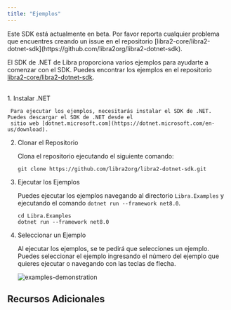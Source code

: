 ```yaml
---
title: "Ejemplos"
---
```



<Aside type="caution" emoji="❗">
  Este SDK está actualmente en beta. Por favor reporta cualquier problema que encuentres
  creando un issue en el repositorio
  [libra2-core/libra2-dotnet-sdk](https://github.com/libra2org/libra2-dotnet-sdk).
</Aside>

El SDK de .NET de Libra proporciona varios ejemplos para ayudarte a comenzar con el SDK. Puedes encontrar los ejemplos en el
repositorio [libra2-core/libra2-dotnet-sdk](https://github.com/libra2org/libra2-dotnet-sdk).

<br />

<LinkCard href="https://github.com/libra2org/libra2-dotnet-sdk/tree/main/Libra.Examples" title="Ejemplos del SDK de .NET de Libra" description="Aplicaciones de ejemplo para el SDK de .NET." target="_blank" />

<Steps>
  1. Instalar .NET

     Para ejecutar los ejemplos, necesitarás instalar el SDK de .NET. Puedes descargar el SDK de .NET desde el
     sitio web [dotnet.microsoft.com](https://dotnet.microsoft.com/en-us/download).

  2. Clonar el Repositorio

     Clona el repositorio ejecutando el siguiente comando:

     ```shellscript
     git clone https://github.com/libra2org/libra2-dotnet-sdk.git
     ```

  3. Ejecutar los Ejemplos

     Puedes ejecutar los ejemplos navegando al directorio `Libra.Examples` y ejecutando el
     comando `dotnet run --framework net8.0`.

     ```shellscript
     cd Libra.Examples
     dotnet run --framework net8.0
     ```

  4. Seleccionar un Ejemplo

     Al ejecutar los ejemplos, se te pedirá que selecciones un ejemplo. Puedes seleccionar el ejemplo
     ingresando el número del ejemplo que quieres ejecutar o navegando con las teclas de flecha.

     ![examples-demonstration](https://i.imgur.com/YS140Zb.png)
</Steps>

## Recursos Adicionales

<CardGrid>
  <LinkCard href="/es/build/sdks/dotnet-sdk/getting-started" title="Comenzar" description="Comenzar a desarrollar usando el SDK de .NET de Libra." />

  <LinkCard href="https://libra2-core.github.io/libra2-dotnet-sdk/" title="Referencia Completa de API" description="La referencia completa de API para el SDK de .NET de Libra." target="_blank" />
</CardGrid>
